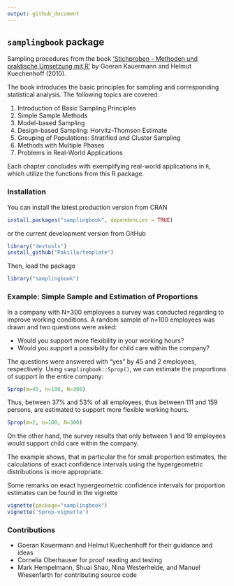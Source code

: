 ```yaml
---
output: github_document
---
```


## `samplingbook` package

Sampling procedures from the book ['Stichproben - Methoden und praktische Umsetzung mit R'](https://www.springer.com/de/book/9783642123177) by Goeran Kauermann and Helmut Kuechenhoff (2010).

The book introduces the basic principles for sampling and corresponding statistical analysis. The following topics are covered: 

1. Introduction of Basic Sampling Principles 
2. Simple Sample Methods
3. Model-based Sampling
4. Design-based Sampling: Horvitz-Thomson Estimate
5. Grouping of Populations: Stratified and Cluster Sampling
6. Methods with Multiple Phases 
7. Problems in Real-World Applications

Each chapter concludes with exemplifying real-world applications in `R`, which utilize the functions from this R package.

### Installation

You can install the latest production version from CRAN

```r
install.packages("samplingbook", dependencies = TRUE)
```

or the current development version from GitHub

```r
library("devtools")
install_github("Pakillo/template")
```

Then, load the package

```r
library("samplingbook")
```

### Example: Simple Sample and Estimation of Proportions

In a company with N=300 employees a survey was conducted regarding to improve working conditions. A random sample of n=100 employees was drawn and two questions were asked: 

- Would you support more flexibility in your working hours? 
- Would you support a possibility for child care within the company? 

The questions were answered with "yes" by 45 and 2 employees, respectively. Using `samplingbook::Sprop()`, we can estimate the proportions of support in the entire company:
``` r
Sprop(m=45, n=100, N=300)
```

Thus, between 37% and 53% of all employees, thus between 111 and 159 persons, are estimated to support more flexible working hours.

``` r
Sprop(m=2, n=100, N=300)
```

On the other hand, the survey results that only between 1 and 19 employees would support child care within the company. 

The example shows, that in particular the for small proportion estimates, the calculations of exact confidence intervals using the hypergeometric distributions is more appropriate. 

Some remarks on exact hypergeometric confidence intervals for proportion estimates can be found in the vignette 

``` r
vignette(package="samplingbook")
vignette('Sprop-vignette')
```


### Contributions

* Goeran Kauermann and Helmut Kuechenhoff for their guidance and ideas 
* Cornelia Oberhauser for proof reading and testing
* Mark Hempelmann, Shuai Shao, Nina Westerheide, and Manuel Wiesenfarth for contributing source code
